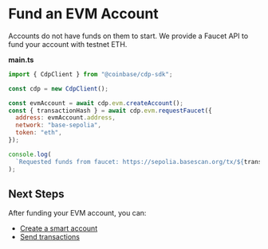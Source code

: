 # Fund an EVM Account

Accounts do not have funds on them to start. We provide a Faucet API to fund your account with testnet ETH.

**main.ts**

```javascript
import { CdpClient } from "@coinbase/cdp-sdk";

const cdp = new CdpClient();

const evmAccount = await cdp.evm.createAccount();
const { transactionHash } = await cdp.evm.requestFaucet({
  address: evmAccount.address,
  network: "base-sepolia",
  token: "eth",
});

console.log(
  `Requested funds from faucet: https://sepolia.basescan.org/tx/${transactionHash}`
);
```

## Next Steps

After funding your EVM account, you can:

- [Create a smart account](/create-smart-account)
- [Send transactions](/general-transactions)
